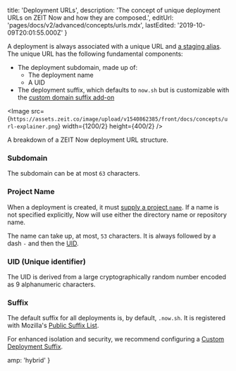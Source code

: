 
  title: 'Deployment URLs',
  description:
    'The concept of unique deployment URLs on ZEIT Now and how they are composed.',
  editUrl: 'pages/docs/v2/advanced/concepts/urls.mdx',
  lastEdited: '2019-10-09T20:01:55.000Z'
}

A deployment is always associated with a unique URL and [a staging alias](/docs/v2/custom-domains#deploying-with-your-domain). The unique URL has the following fundamental components:

- The deployment subdomain, made up of:
  - The deployment name
  - A UID
- The deployment suffix, which defaults to `now.sh` but is customizable with the [custom domain suffix add-on](/docs/v2/advanced/platform/add-ons#custom-deployment-suffix)

<Image src={`https://assets.zeit.co/image/upload/v1540862385/front/docs/concepts/url-explainer.png`}
width={1200/2}
height={400/2}
/>
<Caption>A breakdown of a ZEIT Now deployment URL structure.</Caption>

### Subdomain

The subdomain can be at most `63` characters.

### Project Name

When a deployment is created, it must [supply a project `name`](/docs/configuration#project/name). If a name is not specified explicitly, Now will use either the directory name or repository name.

The name can take up, at most, `53` characters. It is always followed by a dash `-` and then the [UID](<#uid-(unique-identifier)>).

### UID (Unique identifier)

The UID is derived from a large cryptographically random number encoded as 9 alphanumeric characters.

### Suffix

The default suffix for all deployments is, by default, `.now.sh`. It is registered with Mozilla's [Public Suffix List](https://publicsuffix.org/).

For enhanced isolation and security, we recommend configuring a [Custom Deployment Suffix](/docs/v2/advanced/platform/add-ons#custom-deployment-suffix).


  amp: 'hybrid'
}
